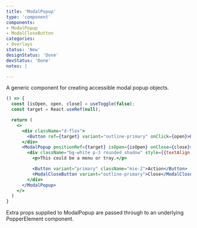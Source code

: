 ```yaml
---
title: 'ModalPopup'
type: 'component'
components:
- ModalPopup
- ModalCloseButton
categories:
- Overlays
status: 'New'
designStatus: 'Done'
devStatus: 'Done'
notes: |

---
```


A generic component for creating accessible modal popup objects.

```jsx live
() => {
  const [isOpen, open, close] = useToggle(false);
  const target = React.useRef(null);

  return (
    <>
      <div className="d-flex">
        <Button ref={target} variant="outline-primary" onClick={open}>Open modal popup</Button>
      </div>
      <ModalPopup positionRef={target} isOpen={isOpen} onClose={close}>
        <div className="bg-white p-3 rounded shadow" style={{textAlign: 'start'}}>
          <p>This could be a menu or tray.</p>

          <Button variant="primary" className="mie-2">Action</Button>
          <ModalCloseButton variant="outline-primary">Close</ModalCloseButton>
        </div>
      </ModalPopup>
    </>
  )
}
```

Extra props supplied to ModalPopup are passed through to an underlying PopperElement component.

<guide
  events="`onEscapeKey`, `onClickOutside`"
  selectors="`pgn-doc__code-block`"
/>
